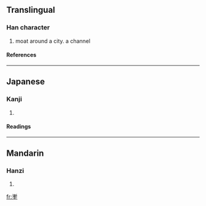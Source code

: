 ==Translingual==
===Han character===
{{Han char|rn=32|rad=土|as=14|sn=17|four=|canj=水中土 (ELG), X水中土 (XELG)}}
# moat around a city. a channel
====References====
{{Han ref|kx=0240.310|dkj=05542|dj=0480.190|hdz=10497.080|uh=58CD|ud=22733}}
----
==Japanese==
===Kanji===
{{ja-kanji|grade=|rs=土14}}
# {{defn|Japanese}} 
====Readings====
{{ja-readings|on=[[ざん]] (zan)|kun=[[ほり]] (hori), [[あな]] (ana)}}
----
==Mandarin==
===Hanzi===
{{cmn-hanzi|pin=[[qiàn]] ([[qian4]])|wg=ch'ien<sup>4</sup>}}
# {{defn|Mandarin}}

[[fr:壍]]